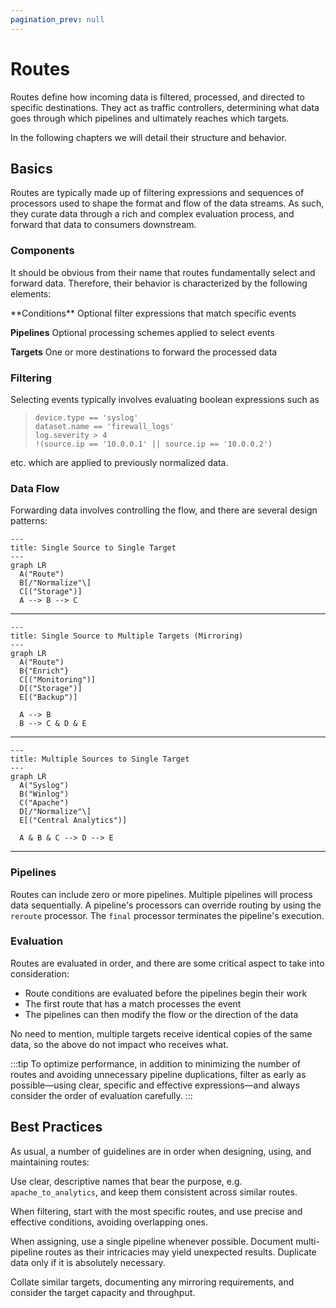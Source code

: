 ```yaml
---
pagination_prev: null
---
```


# Routes

Routes define how incoming data is filtered, processed, and directed to specific destinations. They act as traffic controllers, determining what data goes through which pipelines and ultimately reaches which targets.

In the following chapters we will detail their structure and behavior.

## Basics

Routes are typically made up of filtering expressions and sequences of processors used to shape the format and flow of the data streams. As such, they curate data through a rich and complex evaluation process, and forward that data to consumers downstream.

### Components

It should be obvious from their name that routes fundamentally select and forward data. Therefore, their behavior is characterized by the following elements:

<TermTable>
  <TermCol>**Conditions**</TermCol>
  <DefCol>Optional filter expressions that match specific events</DefCol>

  <TermCol>**Pipelines**</TermCol>
  <DefCol>Optional processing schemes applied to select events</DefCol>

  <TermCol>**Targets**</TermCol>
  <DefCol>One or more destinations to forward the processed data</DefCol>
</TermTable>

### Filtering

Selecting events typically involves evaluating boolean expressions such as

> `device.type == 'syslog'`\
> `dataset.name == 'firewall_logs'`\
> `log.severity > 4`\
> `!(source.ip == '10.0.0.1' || source.ip == '10.0.0.2')`

etc. which are applied to previously normalized data.

### Data Flow

Forwarding data involves controlling the flow, and there are several design patterns:

  ```mermaid
  ---
  title: Single Source to Single Target
  ---
  graph LR
    A("Route")
    B[/"Normalize"\]
    C[("Storage")]
    A --> B --> C
  ```
---

  ```mermaid
  ---
  title: Single Source to Multiple Targets (Mirroring)
  ---
  graph LR
    A("Route")
    B{"Enrich"}
    C[("Monitoring")]
    D[("Storage")]
    E[("Backup")]
    
    A --> B
    B --> C & D & E
  ```

---

  ```mermaid
  ---
  title: Multiple Sources to Single Target
  ---
  graph LR
    A("Syslog")
    B("Winlog")
    C("Apache")
    D[/"Normalize"\]
    E[("Central Analytics")]
    
    A & B & C --> D --> E
  ```
---

### Pipelines

Routes can include zero or more pipelines. Multiple pipelines will process data sequentially. A pipeline's processors can override routing by using the `reroute` processor. The `final` processor terminates the pipeline's execution.

### Evaluation

Routes are evaluated in order, and there are some critical aspect to take into consideration:

* Route conditions are evaluated before the pipelines begin their work
* The first route that has a match processes the event
* The pipelines can then modify the flow or the direction of the data

No need to mention, multiple targets receive identical copies of the same data, so the above do not impact who receives what.

:::tip
To optimize performance, in addition to minimizing the number of routes and avoiding unnecessary pipeline duplications, filter as early as possible&mdash;using clear, specific and effective expressions&mdash;and always consider the order of evaluation carefully.
:::

## Best Practices

As usual, a number of guidelines are in order when designing, using, and maintaining routes:

Use clear, descriptive names that bear the purpose, e.g. `apache_to_analytics`, and keep them consistent across similar routes.

When filtering, start with the most specific routes, and use precise and effective conditions, avoiding overlapping ones.

When assigning, use a single pipeline whenever possible. Document multi-pipeline routes as their intricacies may yield unexpected results. Duplicate data only if it is absolutely necessary.

Collate similar targets, documenting any mirroring requirements, and consider the target capacity and throughput.
